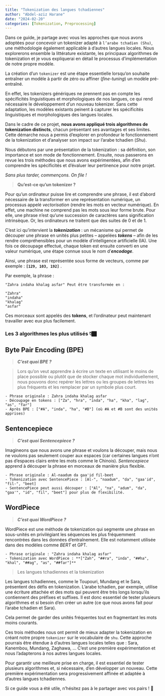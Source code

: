 ```yaml
---
title: "Tokenization des langues tchadiennes"
author: "Abdel-aziz Harane"
date: "2024-02-20"
categories: [Tokenization, Preprocessing]
---
```


Dans ce guide, je partage avec vous les approches que nous avons adoptées pour concevoir un tokenizer adapté à `l’arabe tchadien (Shu)`, une méthodologie également applicable à d’autres langues locales. Nous explorerons ensemble la littérature existante, les principaux algorithmes de tokenization et je vous expliquerai en détail le processus d’implémentation de notre propre modèle.

::: callout-note
La création d’un `tokenizer` est une étape essentielle lorsqu’on souhaite entraîner un modèle à partir de zéro ou affiner (*fine-tuning*) un modèle pré-entraîné.
:::

En effet, les tokenizers génériques ne prennent pas en compte les spécificités linguistiques et morphologiques de nos langues, ce qui rend nécessaire le développement d'un nouveau tokenizer. Sans cette adaptation, les modèles existants peinent à capturer les spécificités linguistiques et morphologiques des langues locales.

Dans le cadre de ce projet, **nous avons appliqué trois algorithmes de tokenization distincts**, chacun présentant ses avantages et ses limites. Cette démarche nous a permis d’explorer en profondeur le fonctionnement de la tokenization et d’analyser son impact sur l’arabe tchadien (*Shu*).

Nous débutons par une présentation de la tokenization : sa définition, son importance et son mode de fonctionnement. Ensuite, nous passerons en revue les trois méthodes que nous avons expérimentées, afin d’en comprendre les spécificités et d’évaluer leur pertinence pour notre projet.

*Sans plus tarder, commençons. On file !*

> **Qu'est-ce qu'un tokenizer ?**

Pour qu’un ordinateur puisse lire et comprendre une phrase, il est d’abord nécessaire de la transformer en une représentation numérique, un processus appelé *vectorisation* (rendre les mots en vecteur numérique). En effet, une machine ne comprend pas les mots sous leur forme brute. Pour elle, une phrase n’est qu’une succession de caractères sans signification intrinsèque. Or, les ordinateurs ne traitent que des suites de 0 et de 1.

C’est ici qu’intervient la ***tokenization*** : un mécanisme qui permet de découper une phrase en unités plus petites – appelées ***tokens*** – afin de les rendre compréhensibles pour un modèle d’intelligence artificielle (IA). Une fois ce découpage effectué, chaque token est ensuite converti en une valeur numérique, une étape connue sous le nom d’***encodage***.

Ainsi, une phrase est représentée sous forme de vecteurs, comme par exemple : **`[129, 103, 192]`** .

Par exemple, la phrase :

```text
"Zahra indaha khalag asfar" Peut être transformée en :

"Zahra"
"indaha"
"khalag"
"asfar"
```

Ces morceaux sont appelés des **tokens**, et l'ordinateur peut maintenant travailler avec eux plus facilement.

### **Les 3 algorithmes les plus utilisés 👇🏿**

::: panel-tabset
## Byte Pair Encoding (BPE)

> ***C'est quoi BPE ?***

> Lors qu'on veut apprendre à écrire un texte en utilisant le moins de place possible ou plutôt que de stocker chaque mot individuellement, nous pouvons donc repérer les lettres ou les groupes de lettres les plus fréquents et les remplacer par un symbole plus court.

```text
- Phrase originale : Zahra indaha khalag asfar
- Découpage en tokens : ["Za", "hra", "inda", "ha", "kha", "lag", "as", "far"]
- Après BPE : ["#A", "inda", "ha", "#B"] (où #A et #B sont des unités apprises)
```

## Sentencepiece

> ***C'est quoi Sentencepiece ?***

Imagineons que nous avons une phrase et voulons la découper, mais nous ne voulons pas seulement couper aux espaces (car certaines langues n'ont pas d'espaces clairs entre les mots comme le Chinois). *Sentencepiece* apprend à découper la phrase en morceaux de manière plus flexible.

```text
- Phrase originale : Al-naadum da gaa'id fil-beet
- Tokenization avec SentencePiece : [Al-", "naadum", "da", "gaa'id", "fil-", "beet]
- SentencePiece peut aussi découper : ["Al", "na", "adum", "da", "gaa'", "id", "fil", "beet"] pour plus de flexibilité.
```

## WordPiece

> ***C'est quoi WordPiece ?***

WordPiece est une méthode de tokenization qui segmente une phrase en sous-unités en privilégiant les séquences les plus fréquemment rencontrées dans les données d'entraînement. Elle est notamment utilisée dans des modèles comme *BERT* et GPT.

```text
- Phrase originale : "Zahra indaha khalag asfar"
- Tokenization avec WordPiece : **["Zah", "##ra", "inda", "##ha", "khal", "##ag", "as", "##far"]**
```
:::

> Les langues tchadiennes et la tokenization

Les langues tchadiennes, comme le Toupouri, Mundang et le Sara, présentent des défis en tokenization. L'arabe tchadien, par exemple, utilise une écriture attachée et des mots qui peuvent être très longs lorsqu'ils contiennent des préfixes et suffixes. Il est donc essentiel de tester plusieurs algorithmes et si besoin d'en créer un autre (ce que nous avons fait pour l'arabe tchadien et Sara).

Cela permet de garder des unités fréquentes tout en fragmentant les mots moins courants.

Ces trois méthodes nous ont permit de mieux adapter la tokenization en créant notre propre `tokenizer` sur le vocabulaire de `shu`. Cette approche pourrais être étendue à d'autres langues locales telles que : Sara, Kanembou, Mundang, Zaghawa, ... C'est une première expérimentation et nous l'adapterons à nos autres langues locales.

Pour garantir une meilleure prise en charge, il est essentiel de tester plusieurs algorithmes et, si nécessaire, d’en développer un nouveau. Cette première expérimentation sera progressivement affinée et adaptée à d’autres langues tchadiennes.

Si ce guide vous a été utile, n’hésitez pas à le partager avec vos pairs ! 🚀